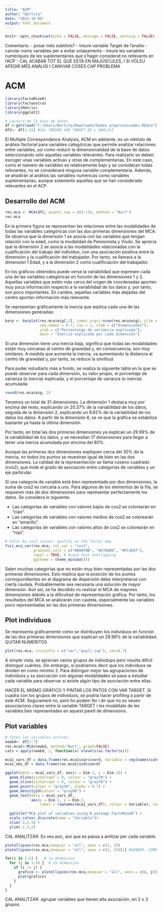 ---
title: "ACM"
author: "Bertita"
date: "2023-10-09"
output: html_document
---
```{r setup, include=FALSE}
knitr::opts_chunk$set(echo = FALSE, message = FALSE, warning = FALSE)
```
Comentaris:
- posar més subtítols?
- treure variable Target de l'analisi
- canviar noms variables per a evitar solapaments
- treure les variables numèriques de les suplementàries que s'hagin considerat no rellevants en l'ACP
- CAL ACABAR TOT EL QUE ESTÀ EN MAJÚSCULES, I SI VOLEU AFEGIR MÉS ANÀLISI I CANVIAR COSES CAP PROBLEMA

# ACM

```{r, include=FALSE}
library(FactoMineR)
library(factoextra)
library(Matrix)
library(ggplot2)

```

```{r, include=FALSE}
# Lectura de la base de datos
df <-get(load("C:/Users/Bertita/Downloads/Dades preprocessades.RData"))
df2<- df[1:15] #CAL TREURE VAR TARGET DE L'ANÀLISI
```

El Multiple Correspondance Analysis, ACM en adelante, es un método de análisis factorial para variables categóricas que permite analizar relaciones entre variables, así como reducir la dimensionalidad de la base de datos seleccionando sólo aquellas variables relevantes. Para realizarlo se deben escoger unas variables activas y otras de complementarias. En este caso, como el número de variables es relativamente bajo y se consideran todas relevantes, no se considerará ninguna variable complementaria. Además, se añadirán al análisis las variables numéricas como variables suplementarias, aunque solamente aquellas que se han considerado relevantes en el ACP. 


## Desarrollo del ACM

```{r, out.width="95%"}
res.mca <- MCA(df2, quanti.sup = c(9:15), method = "Burt")
res.mca
```
En la primera figura se representan las relaciones entre las modalidades de todas las variables categóricas con las dos primeras dimensiones del MCA. Se observa que la dimensión 1 se asocia con las variables que tengan relación con la edad, como la modalidad de Pensionista y Viudo. Se aprecia que la dimensión 2 se asocia a las modalidades relacionadas con la cualificación del trabajo del individuo, con una asociación positiva entre la dimensión y la cualificación del trabajador. Por tanto, se llamará a la dimensión 1 Edad, y a la dimensión 2 como cualificiación del trabajador. 

En los gráficos obtenidos puede verse la variabilidad que expresen cada una de las variables categóricas en función de las dimensiones 1 y 2. Aquellas variables que estén más cerca del origen de coordenadas aporten muy poca información respecto a la variabilidad de los datos y, por tanto, son poco importantes. En cambio, aquellas variables más alejadas del centro aportan información más relevante.

Se representan gráficamente la inercia que explica cada una de las dimensiones generadas:
```{r, out.width="90%"}
barp <- barplot(res.mca$eig[,2], names.arg=1:nrow(res.mca$eig), ylim = c(0,21), 
                cex.names = 0.7, las = 2, xlab = c("Dimensiones"), 
                ylab = c("Percentatge de variància explicada"), 
                main = "Inercia explicada per cada dimensión")
```

Si una dimensión tiene una inercia baja, significa que todas las modalidades están muy cercanas al centro de gravedad y, en consecuencia, son muy similares. A medida que aumenta la inercia, va aumentando la distancia al centro de gravedad y, por tanto, se reduce la similitud.

Para poder estudiarlo más a fondo, se realiza la siguiente tabla en la que se puede observar para cada dimensión, su valor propio, el porcentaje de varianza (o inercia) explicada, y el porcentaje de varianza (o inercia) acumulada:

```{r}
round(res.mca$eig, 2)
```
Tenemos un total de 31 dimensiones. La dimensión 1 destaca muy por encima del resto, explicando un 20.37% de la variabilidad de los datos, seguida de la dimensión 2, explicando un 9.62% de la variabilidad de los datos los datos. A partir de la dimensión 6, se ve que la gráfica se estabiliza bastante ya hasta la última dimensión.

Por tanto, en total las dos primeras dimensiones ya explican un 29.99% de la variabilidad de los datos, y se necesitan 17 dimensiones para llegar a tener una inercia acumulada por encima del 80%. 

Aunque las primeras dos dimensiones expliquen cerca del 30% de la inercia, no todos los puntos se muestran igual de bien en las dos dimensiones. La calidad de la representación se llama coseno cuadrado (cos2), que mide el grado de asociación entre categorías de variables y un eje particular.

Si una categoría de variable está bien representada por dos dimensiones, la suma de cos2 es cercana a uno. Para algunos de los elementos de la fila, se requieren más de dos dimensiones para representar perfectamente los datos. Se considera lo siguiente:

  - Las categorías de variables con valores bajos de cos2 se colorearán en "cian".
  - Las categorías de variables con valores medios de cos2 se colorearán en “amarillo”.
  - Las categorías de variables con valores altos de cos2 se colorearán en “rojo”.


````{r}
# Color by cos2 values: quality on the factor map
fviz_mca_var(res.mca, col.var = "cos2",
             gradient.cols = c("#00AFBB", "#E7B800", "#FC4E07"), 
             repel = TRUE, # Avoid text overlapping
             ggtheme = theme_minimal())
````
Salen muchas categorías que no están muy bien representadas por las dos primeras dimensiones. Esto implica que la posición de los puntos correspondientes en el diagrama de dispersión debe interpretarse con cierta cautela. Probablemente sea necesaria una solución de mayor dimensión. Aún así, se ha decidido no realizar el MCA de mayores dimensiones debido a la dificultad de representación gráfica. Por tanto, los resultados del MCA se analizarán con cautela, especialmente las variables poco representadas en las dos primeras dimensiones.

## Plot individuos

Se representa gráficamente cómo se distribuyen los individuos en función de las dos primeras dimensiones que explican un 29.99% de la variabilidad:
QUITAR NUMERITOS
```{r, out.width="95%"}
plot(res.mca, invisible = c("var","quali.sup"), cex=0.7)
```
A simple vista, se aprecian varios grupos de individups pero resulta difícil distinguir cuántos. Sin embargo, sí podríamos decir que los individuos se dividen en como mínimo 2. Para distinguir mejor las agrupaciones de individuos y su asociación con algunas modalidades se pasa a estudiar cada variable para observar si existe algún tipo de asociación entre ellas.

HACER EL MISMO GRÁFICO Y PINTAR LOS PNTOS CON VAR TARGET. Si cuadra con los grupos de individuos, se podría hacer profiling a partir de este ACM. Segurament no, però ho podem fer i dir que no es veuen associacions clares entre la variable TARGET i les modalitats de les variables ben representades en aquest parell de dimensions.

## Plot variables

```{r}
# Totes les variables actives
newbd<- df[1:7]
res.mca1<-MCA(newbd, method="Burt", graph=FALSE)
cats = apply(newbd, 2, function(x) nlevels(as.factor(x)))

mca1_vars_df = data.frame(res.mca1$var$coord, Variable = rep(names(cats), cats))
mca1_obs_df = data.frame(res.mca1$ind$coord)

ggplot(data = mca1_vars_df, aes(x = Dim.1, y = Dim.2)) +
  geom_hline(yintercept = 0, colour = "gray70") +
  geom_vline(xintercept = 0, colour = "gray70") +
  geom_point(colour = "gray50", alpha = 0.7) +
  geom_density2d(colour = "gray80") +
  geom_text(data = mca1_vars_df, 
            aes(x = Dim.1, y = Dim.2, 
                label = rownames(mca1_vars_df), colour = Variable), cex = 3) +
  
  ggtitle("MCA plot of variables using R package FactoMineR") +
  scale_colour_discrete(name = "Variable")+ 
  xlim(-3,1.5) + 
  ylim(-1.5,2)
```
CAL ANALITZAR. Es veu poc, aixi que es passa a anlitzar per cada variable.

````{r}
plotellipses(res.mca,keepvar = "all", axes = c(1, 2))
plotellipses(res.mca,keepvar = "all", axes = c(1, 2))[1] #GENDER. COMO SE INTERPRETA ESTE GRÁFICO

for(i in 1:5) {   # 1a dimension
  for (j in 1:5) {  # 2a dimension
    if (i != j) {
      grafico <- plotellipses(res.mca,keepvar = "all", axes = c(i, j))[8] #GENDER. COMO SE INTERPRETA ESTE GRÁFICO
      plot(grafico)
    }
  }
}


````
CAL ANALITZAR. agrupar variables que tienen alta asociación, en 2 o 3 grupos. 